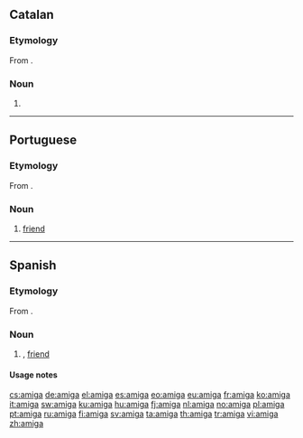 {{also|Amiga}}
==Catalan==

===Etymology===
From {{etyl|la|ca}} {{term|amica|amīca|lang=la}}.

===Noun===
{{ca-noun|f}}

# {{feminine of|amic|lang=ca}}

----

==Portuguese==

===Etymology===
From {{etyl|la|pt}} {{term|amica|amīca|lang=la}}.

===Noun===
{{pt-noun|f|m=amigo}}

# [[friend]]

----

==Spanish==

===Etymology===
From {{etyl|la|es}} {{term|amica|amīca|lang=la}}.

===Noun===
{{es-noun|f|m=amigo}}

# {{feminine of|amigo|lang=es}}, [[friend]]

====Usage notes====
{{es-note-noun-mf|amigo}}

[[cs:amiga]]
[[de:amiga]]
[[el:amiga]]
[[es:amiga]]
[[eo:amiga]]
[[eu:amiga]]
[[fr:amiga]]
[[ko:amiga]]
[[it:amiga]]
[[sw:amiga]]
[[ku:amiga]]
[[hu:amiga]]
[[fj:amiga]]
[[nl:amiga]]
[[no:amiga]]
[[pl:amiga]]
[[pt:amiga]]
[[ru:amiga]]
[[fi:amiga]]
[[sv:amiga]]
[[ta:amiga]]
[[th:amiga]]
[[tr:amiga]]
[[vi:amiga]]
[[zh:amiga]]
